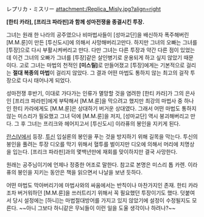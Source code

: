 レプリカ・ミスリー
attachment:/Replica_Misly.jpg?align=right 

'''[한티 카라], [프리크 파라핀]과 함께 성마전쟁을 종결시킨 투장.'''

그녀는 원래 한 나라의 공주였으나 비마법사들이 [성마교단]을 배신하자 폭주해버린 [M.M.룬]이 만든 [투신도시]에 의해서 사망해버리고만다. 하지만 그녀의 오빠는 그녀를 [투장]으로 다시 부활시켜버리고 만다. 다만 그녀는 다른 투장과 약간 다른 점이 있었는데 이건 그녀의 오빠가 그녀를 [투장]같은 살인병기로 운용되게 하고 싶지 않았기 때문이다. 고로 그녀는 마법의 천적인 '''[미스릴]'''로 만들어졌고 [투장]에게는 기본적으로 걸리는 '''절대 복종의 마법'''이 걸리지 않았다. 그 결과 어떤 마법도 통하지 않는 최고의 걸작 투장으로 다시 태어나게 되었다.

성마전쟁 후반기, 이대로 가다가는 인류가 멸망할 것을 염려한 [한티 카라]가 그의 은사인 [프리크 파라핀]에게 부탁해서 [M.M.룬]을 막으려고 했지만 최강의 마법사 중 하나인 한티 카라에게도 [M.M.룬]은 상대하기 버거운 상대였다. 그래서 어떤 마법도 통하지 않는 미스리가 필요했고 그녀 덕에 [M.M.룬]을 저지, [성마교단] 역시 붕괴해버리고 만다. 그 후 그녀는 프리크와 헤어지고서 [투신도시] 이라퓨의 봉인을 지키게 된다.

[[란스Ⅳ]]에서 등장. [[투신]] 입실론의 봉인을 푸는 것을 방지하기 위해 길목을 막는다. 투신의 봉인을 풀려는 투장 디오를 막기 위해서 혈투를 벌이지만 디오에 의해서 머리에 치명상을 입는다. [프리크 파라핀]과의 몇백년만에 재회를 맞이하지만 결국 사망한다.

원래는 공주님이기에 언제나 정중한 어조로 말한다. 참고로 본명은 미스리 톱 카렌. 이라퓨의 봉인을 지키는 동안은 책을 읽으면서 나날을 보낸 듯하다.

어떤 마법도 막아버리기에 마법사와의 싸움에서는 반칙이나 마찬가지인 존재. 한티 카라조차 버거워하던 [M.M.룬]을 쓰러트리기 위해서 꼭 필요했던 투장이기도 했다. 덧붙여서 당시 설정에는 [하니]는 마법절대방어를 가지고 있지 않았기에 설정이 수정될지도 모른다. ~~아니 그보다 하니같은 무뇌들이 이런 일을 도울 생각이나 하려나?~~

